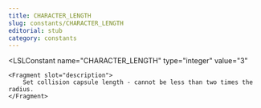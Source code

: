 ```yaml
---
title: CHARACTER_LENGTH
slug: constants/CHARACTER_LENGTH
editorial: stub
category: constants
---
```


<LSLConstant
	name="CHARACTER_LENGTH"
	type="integer"
	value="3"
>
	<Fragment slot="description">
		Set collision capsule length - cannot be less than two times the radius.
	</Fragment>
</LSLConstant>
